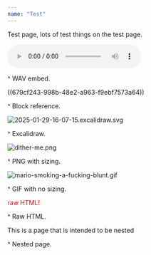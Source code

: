 ```yaml
---
name: "Test"
---
```


Test page, lots of test things on the test page.

<audio controls src='/asset/3d_pinball_01_1738349487975_0.wav'></audio>

^ WAV embed.

((679cf243-998b-48e2-a963-f9ebf7573a64))

^ Block reference.

<Image src='/asset/2025-01-29-16-07-15.excalidraw.svg' alt='2025-01-29-16-07-15.excalidraw.svg' width={462} height={245} />

^ Excalidraw.

<Image src='/asset/dither-me_1738179654824_0.png' alt='dither-me.png' width={167} height={143} />

^ PNG with sizing.

<Image src='/asset/mario-smoking-a-fucking-blunt_1738290098399_0.gif' alt='mario-smoking-a-fucking-blunt.gif' width={130} height={200} />

^ GIF with no sizing.

<p style="color: red;"> raw HTML! </p>

^ Raw HTML.

<div class="ml-[calc(1*1rem)] mb-8">
This is a page that is intended to be nested

</div>


^ Nested page.

